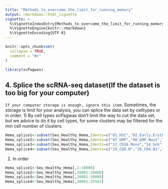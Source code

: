 ```yaml
---
title: "Methods_to_overcome_the_limit_for_running_memory"
output: rmarkdown::html_vignette
vignette: >
  %\VignetteIndexEntry{Methods_to_overcome_the_limit_for_running_memory}
  %\VignetteEngine{knitr::rmarkdown}
  %\VignetteEncoding{UTF-8}
---
```


```r
knitr::opts_chunk$set(
  collapse = TRUE,
  comment = "#>"
)
```

```r
library(scPagwas)
```



## 4. Splice the scRNA-seq dataset(If the dataset is too big for your computer)
`If your computer storage is enough, ignore this item`.
Sometimes, the storage is limit for your analysis, you can splice the data set by celltypes or in order.
1) By cell types
scPagwas don't limit the way to cut the data set, but we advice to do it by cell types, for some clusters may be filtered for the min cell number of clusters.
```r
Hema_splice1<-subset(Seu_Healthy_Hema,Idents=c("01_HSC","02_Early.Eryth","03_Late.Eryth","04_Early.Baso","05_CMP.LMPP","06_CLP.1"))
Hema_splice2<-subset(Seu_Healthy_Hema,Idents=c("07_GMP","08_GMP.Neut","09_pDC","10_cDC","11_CD14.Mono.1","12_CD14.Mono.2"))
Hema_splice3<-subset(Seu_Healthy_Hema,Idents=c("13_CD16.Mono","14_Unk","15_CLP.2","16_Pre.B","17_B","18_Plasma"))
Hema_splice4<-subset(Seu_Healthy_Hema,Idents=c("19_CD8.N","20_CD4.N1","21_CD4.N2","22_CD4.M","23_CD8.EM","24_CD8.CM","25_NK","26_Unk"))
```

2) In order
```r
Hema_splice1<-Seu_Healthy_Hema[,1:10000]
Hema_splice2<-Seu_Healthy_Hema[,10001:20000]
Hema_splice3<-Seu_Healthy_Hema[,20001:30000]
Hema_splice4<-Seu_Healthy_Hema[,30001:35582]
```
